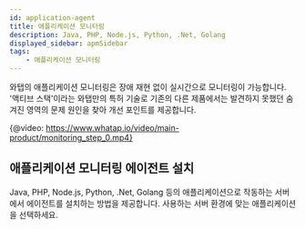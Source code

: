 ```yaml
---
id: application-agent
title: 애플리케이션 모니터링
description: Java, PHP, Node.js, Python, .Net, Golang
displayed_sidebar: apmSidebar
tags:
    - 애플리케이션 모니터링
---
```



와탭의 애플리케이션 모니터링은 장애 재현 없이 실시간으로 모니터링이 가능합니다. '액티브 스택'이라는 와탭만의 특허 기술로 기존의 다른 제품에서는 발견하지 못했던 숨겨진 영역의 문제 원인을 찾아 개선 포인트를 제공합니다.

{@video: https://www.whatap.io/video/main-product/monitoring_step_0.mp4}

## 애플리케이션 모니터링 에이전트 설치

Java, PHP, Node.js, Python, .Net, Golang 등의 애플리케이션으로 작동하는 서버에서 에이전트를 설치하는 방법을 제공합니다. 사용하는 서버 환경에 맞는 애플리케이션을 선택하세요.

<DocCardList />